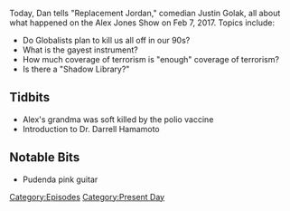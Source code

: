 {{Episode
    | title           = February 7, 2017
    | caption         = [https://knowledgefight.libsyn.com/knowledge-fight-feb-7-2017 Listen to this episode on Libsyn]
    | episodeNumber   = 17
    | length          = 01:29:28
    | airDate         = March 1, 2017
    | coverageDate    = February 7, 2017
    | episodeType     = [[:Category:Present Day|Present Day]]
    | appearance      = [[Darrell Hamamoto]]
    | previousEpisode = [[16: February 24, 2017]]
    | nextEpisode     = [[18: March 1, 2017/Super Bowl Bonus]]
}}

{{Stub}}

Today, Dan tells "Replacement Jordan," comedian Justin Golak, all about what happened on the Alex Jones Show on Feb 7, 2017. Topics include:

*Do Globalists plan to kill us all off in our 90s?
*What is the gayest instrument?
*How much coverage of terrorism is "enough" coverage of terrorism?
*Is there a "Shadow Library?"

==Tidbits==

*Alex's grandma was soft killed by the polio vaccine
*Introduction to Dr. Darrell Hamamoto

==Notable Bits==

*Pudenda pink guitar

[[Category:Episodes]]
[[Category:Present Day]]
